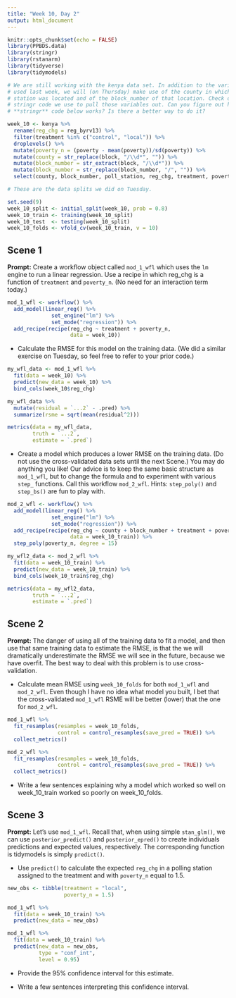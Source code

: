 ```yaml
---
title: "Week 10, Day 2"
output: html_document
---
```


```r
knitr::opts_chunk$set(echo = FALSE)
library(PPBDS.data)
library(stringr)
library(rstanarm)
library(tidyverse)
library(tidymodels)

# We are still working with the kenya data set. In addition to the variables we
# used last week, we will (on Thursday) make use of the county in which the poll
# station was located and of the block_number of that location. Check out the
# stringr code we use to pull those variables out. Can you figure out how the
# **stringr** code below works? Is there a better way to do it?

week_10 <- kenya %>% 
  rename(reg_chg = reg_byrv13) %>% 
  filter(treatment %in% c("control", "local")) %>% 
  droplevels() %>% 
  mutate(poverty_n = (poverty - mean(poverty))/sd(poverty)) %>% 
  mutate(county = str_replace(block, "/\\d*", "")) %>% 
  mutate(block_number = str_extract(block, "/\\d*")) %>% 
  mutate(block_number = str_replace(block_number, "/", "")) %>% 
  select(county, block_number, poll_station, reg_chg, treatment, poverty_n) 

# These are the data splits we did on Tuesday.

set.seed(9)
week_10_split <- initial_split(week_10, prob = 0.8)
week_10_train <- training(week_10_split)
week_10_test  <- testing(week_10_split)
week_10_folds <- vfold_cv(week_10_train, v = 10)
```


## Scene 1

**Prompt:** Create a workflow object called `mod_1_wfl` which uses the `lm` engine to run a linear regression. Use a recipe in which reg_chg is a function of `treatment` and `poverty_n`. (No need for an interaction term today.) 

```r
mod_1_wfl <- workflow() %>%
  add_model(linear_reg() %>%
              set_engine("lm") %>%
              set_mode("regression")) %>%
  add_recipe(recipe(reg_chg ~ treatment + poverty_n,
                    data = week_10))

```


* Calculate the RMSE for this model on the training data. (We did a similar exercise on Tuesday, so feel free to refer to your prior code.)

```r
my_wfl_data <- mod_1_wfl %>% 
  fit(data = week_10) %>% 
  predict(new_data = week_10) %>% 
  bind_cols(week_10$reg_chg)

my_wfl_data %>%
  mutate(residual = `...2` - .pred) %>%
  summarize(rsme = sqrt(mean(residual^2)))

metrics(data = my_wfl_data,
        truth = `...2`,
        estimate = `.pred`)
```


* Create a model which produces a lower RMSE on the training data. (Do not use the cross-validated data sets until the next Scene.) You may do anything you like! Our advice is to keep the same basic structure as `mod_1_wfl`, but to change the formula and to experiment with various `step_` functions. Call this workflow `mod_2_wfl`. Hints: `step_poly()` and `step_bs()` are fun to play with.

```r
mod_2_wfl <- workflow() %>%
  add_model(linear_reg() %>%
              set_engine("lm") %>%
              set_mode("regression")) %>%
  add_recipe(recipe(reg_chg ~ county + block_number + treatment + poverty_n,
                    data = week_10_train)) %>%
  step_poly(poverty_n, degree = 15)

my_wfl2_data <- mod_2_wfl %>% 
  fit(data = week_10_train) %>% 
  predict(new_data = week_10_train) %>% 
  bind_cols(week_10_train$reg_chg)

metrics(data = my_wfl2_data,
        truth = `...2`,
        estimate = `.pred`)
```

 

## Scene 2

**Prompt:** The danger of using all of the training data to fit a model, and then use that same training data to estimate the RMSE, is that the we will dramatically underestimate the RMSE we will see in the future, because we have overfit. The best way to deal with this problem is to use cross-validation. 

* Calculate mean RMSE using `week_10_folds` for both `mod_1_wfl` and `mod_2_wfl`.  Even though I have no idea what model you built, I bet that the cross-validated `mod_1_wfl` RSME will be better (lower) that the one for `mod_2_wfl`.

```r
mod_1_wfl %>%
  fit_resamples(resamples = week_10_folds, 
                control = control_resamples(save_pred = TRUE)) %>%
  collect_metrics()

mod_2_wfl %>%
  fit_resamples(resamples = week_10_folds, 
                control = control_resamples(save_pred = TRUE)) %>%
  collect_metrics()
```


* Write a few sentences explaining why a model which worked so well on week_10_train worked so poorly on week_10_folds.



## Scene 3

**Prompt:** Let's use `mod_1_wfl`. Recall that, when using simple `stan_glm()`, we can use `posterior_predict()` and `posterior_epred()` to create individuals predictions and expected values, respectively. The corresponding function is tidymodels is simply `predict()`.

* Use `predict()` to calculate the expected `reg_chg` in a polling station assigned to the treatment and with `poverty_n` equal to 1.5. 

```r
new_obs <- tibble(treatment = "local",
                  poverty_n = 1.5)

mod_1_wfl %>%
  fit(data = week_10_train) %>%
  predict(new_data = new_obs)

mod_1_wfl %>%
  fit(data = week_10_train) %>%
  predict(new_data = new_obs,
          type = "conf_int",
          level = 0.95)
```


* Provide the 95% confidence interval for this estimate.

* Write a few sentences interpreting this confidence interval.

